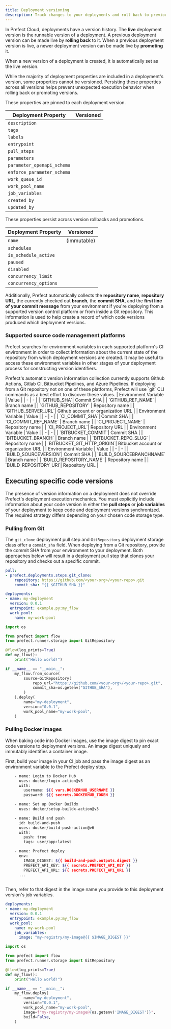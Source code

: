 ```yaml
---
title: Deployment versioning
description: Track changes to your deployments and roll back to previous versions
---
```


In Prefect Cloud, deployments have a version history.
The **live** deployment version is the runnable version of a deployment.
A previous deployment version can be made live by **rolling back** to it.
When a previous deployment version is live, a newer deployment version can be made live by **promoting** it.

<Warning>
When a new version of a deployment is created, it is automatically set as the live version.
</Warning>

While the majority of deployment properties are included in a deployment's version, some properties cannot be versioned.
Persisting these properties across all versions helps prevent unexpected execution behavior when rolling back or promoting versions.

<AccordionGroup>
<Accordion title="Versioned deployment properties" icon="check" iconType="solid">
These properties are pinned to each deployment version.

| Deployment Property        | Versioned                                                          |
| -------------------------- | ------------------------------------------------------------------ |
| `description`              | <Icon icon="check" iconType="solid" />                             |
| `tags`                     | <Icon icon="check" iconType="solid" />                             |
| `labels`                   | <Icon icon="check" iconType="solid" />                             |
| `entrypoint`               | <Icon icon="check" iconType="solid" />                             |
| `pull_steps`               | <Icon icon="check" iconType="solid" />                             |
| `parameters`               | <Icon icon="check" iconType="solid" />                             |
| `parameter_openapi_schema` | <Icon icon="check" iconType="solid" />                             |
| `enforce_parameter_schema` | <Icon icon="check" iconType="solid" />                             |
| `work_queue_id`            | <Icon icon="check" iconType="solid" />                             |
| `work_pool_name`           | <Icon icon="check" iconType="solid" />                             |
| `job_variables`            | <Icon icon="check" iconType="solid" />                             |
| `created_by`               | <Icon icon="check" iconType="solid" />                             |
| `updated_by`               | <Icon icon="check" iconType="solid" />                             |
</Accordion>
<Accordion title="Unversioned deployment properties" icon="xmark" description="">
These properties persist across version rollbacks and promotions.

| Deployment Property        | Versioned                                                          |
| -------------------------- | ------------------------------------------------------------------ |
| `name`                     | <Icon icon="xmark" iconType="solid" color="#FF0000" /> (immutable) |
| `schedules`                | <Icon icon="xmark" iconType="solid" color="#FF0000" />             |
| `is_schedule_active`       | <Icon icon="xmark" iconType="solid" color="#FF0000" />             |
| `paused`                   | <Icon icon="xmark" iconType="solid" color="#FF0000" />             |
| `disabled`                 | <Icon icon="xmark" iconType="solid" color="#FF0000" />             |
| `concurrency_limit`        | <Icon icon="xmark" iconType="solid" color="#FF0000" />             |
| `concurrency_options`      | <Icon icon="xmark" iconType="solid" color="#FF0000" />             |
</Accordion>
</AccordionGroup>

Additionally, Prefect automatically collects the **repository name**, **repository URL**, the currently checked out **branch**, the **commit SHA**, and the **first line of your commit message** from your environment if you're deploying from a supported version control platform or from inside a Git repository.
This information is used to help create a record of which code versions produced which deployment versions.

### Supported source code management platforms

Prefect searches for environment variables in each supported platform's CI environment in order to collect information about the current state of the repository from which deployment versions are created.
It may be useful to access these environment variables in other stages of your deployment process for constructing version identifiers.

<Note>
Prefect's automatic version information collection currently supports Github Actions, Gitlab CI, Bitbucket Pipelines, and Azure Pipelines.
If deploying from a Git repository not on one of these platforms, Prefect will use `git` CLI commands as a best effort to discover these values.
</Note>

<Tabs>
<Tab Title="Github Actions">
| Environment Variable | Value |
| - | - |
| `GITHUB_SHA`| Commit SHA |
| `GITHUB_REF_NAME` | Branch name |
| `GITHUB_REPOSITORY` | Repository name |
| `GITHUB_SERVER_URL`| Github account or organization URL |
</Tab>
<Tab title="Gitlab CI">
| Environment Variable | Value |
| - | - |
| `CI_COMMIT_SHA`| Commit SHA |
| `CI_COMMIT_REF_NAME` | Branch name |
| `CI_PROJECT_NAME` | Repository name |
| `CI_PROJECT_URL`| Repository URL |
</Tab>
<Tab title="Bitbucket Pipelines">
| Environment Variable | Value |
| - | - |
| `BITBUCKET_COMMIT`| Commit SHA |
| `BITBUCKET_BRANCH` | Branch name |
| `BITBUCKET_REPO_SLUG` | Repository name |
| `BITBUCKET_GIT_HTTP_ORIGIN`| Bitbucket account or organization URL |
</Tab>
<Tab title="Azure Pipelines">
| Environment Variable | Value |
| - | - |
| `BUILD_SOURCEVERSION`| Commit SHA |
| `BUILD_SOURCEBRANCHNAME` | Branch name |
| `BUILD_REPOSITORY_NAME` | Repository name |
| `BUILD_REPOSITORY_URI`| Repository URL |
</Tab>
</Tabs>

## Executing specific code versions

The presence of version information on a deployment does not override Prefect's deployment execution mechanics.
You must explicitly include information about your code version in either the **pull steps** or **job variables** of your deployment to keep code and deployment versions synchronized.
The required strategy differs depending on your chosen code storage type.

### Pulling from Git

The `git_clone` deployment pull step and `GitRepository` deployment storage class offer a `commit_sha` field.
When deploying from a Git repository, provide the commit SHA from your environment to your deployment.
Both approaches below will result in a deployment pull step that clones your repository and checks out a specific commit.

<CodeGroup>

```yaml With prefect.yaml
pull:
- prefect.deployments.steps.git_clone:
    repository: https://github.com/<your-org>/<your-repo>.git
    commit_sha: "{{ $GITHUB_SHA }}"

deployments:
- name: my-deployment
  version: 0.0.1
  entrypoint: example.py:my_flow
  work_pool:
    name: my-work-pool
```

```python With .deploy()
import os

from prefect import flow
from prefect.runner.storage import GitRepository

@flow(log_prints=True)
def my_flow():
    print("Hello world!")

if __name__ == "__main__":
    my_flow.from_source(
        source=GitRepository(
            repo_url="https://github.com/<your-org>/<your-repo>.git",
            commit_sha=os.getenv("GITHUB_SHA"),
        )
    ).deploy(
        name="my-deployment",
        version="0.0.1",
        work_pool_name="my-work-pool",
    )
```

</CodeGroup>


### Pulling Docker images

When baking code into Docker images, use the image digest to pin exact code versions to deployment versions.
An image digest uniquely and immutably identifies a container image.

First, build your image in your CI job and pass the image digest as an environment variable to the Prefect deploy step.

```bash Github Actions
    - name: Login to Docker Hub
      uses: docker/login-action@v3
      with:
        username: ${{ vars.DOCKERHUB_USERNAME }}
        password: ${{ secrets.DOCKERHUB_TOKEN }}

    - name: Set up Docker Buildx
      uses: docker/setup-buildx-action@v3

    - name: Build and push
      id: build-and-push
      uses: docker/build-push-action@v6
      with:
        push: true
        tags: user/app:latest

    - name: Prefect deploy
      env:
        IMAGE_DIGEST: ${{ build-and-push.outputs.digest }}
        PREFECT_API_KEY: ${{ secrets.PREFECT_API_KEY }}
        PREFECT_API_URL: ${{ secrets.PREFECT_API_URL }}
      ...
        
```

Then, refer to that digest in the image name you provide to this deployment version's job variables.

<CodeGroup>

```yaml With prefect.yaml
deployments:
- name: my-deployment
  version: 0.0.1
  entrypoint: example.py:my_flow
  work_pool:
    name: my-work-pool
    job_variables:
      image: "my-registry/my-image@{{ $IMAGE_DIGEST }}"
```

```python With .deploy()
import os

from prefect import flow
from prefect.runner.storage import GitRepository

@flow(log_prints=True)
def my_flow():
    print("Hello world!")

if __name__ == "__main__":
    my_flow.deploy(
        name="my-deployment",
        version="0.0.1",
        work_pool_name="my-work-pool",
        image=f"my-registry/my-image@{os.getenv('IMAGE_DIGEST')}",
        build=False,
    )
```

</CodeGroup>

